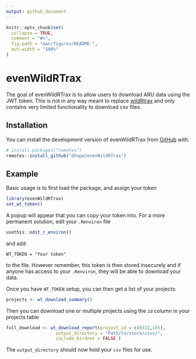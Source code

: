 ```yaml
---
output: github_document
---
```


<!-- README.md is generated from README.Rmd. Please edit that file -->

```r
knitr::opts_chunk$set(
  collapse = TRUE,
  comment = "#>",
  fig.path = "man/figures/README-",
  out.width = "100%"
)
```

# evenWildRTrax

<!-- badges: start -->

<!-- badges: end -->

The goal of evenWildRTrax is to allow users to download ARU data using the JWT token.
This is not in any way meant to replace [wildRtrax](https://github.com/ABbiodiversity/wildRtrax) and
only contains very limited functionality to download csv files.

## Installation

You can install the development version of evenWildRTrax from [GitHub](https://github.com/) with:

``` r
# install.packages("remotes")
remotes::install_github("dhope/evenWildRTrax")
```

## Example

Basic usage is to first load the package, and assign your token

```r
library(evenWildRTrax)
set_wt_token()
```

A popup will appear that you can copy your token into. For a more permanent solution, edit your `.Renviron` file

```r
usethis::edit_r_environ()
```

and add

```         
WT_TOKEN = "Your token"
```

to the file. However remember, this token is then stored insecurely and if anyone has access to your `.Renviron`, they will be able to download your data.


Once you have `WT_TOKEN` setup, you can then get a list of your projects:

```r
projects <- wt_download_summary()
```


Then you can download one or multiple projects using the `id` column in your projects
table
```r
full_download <- wt_download_report(project_id = c(6512,165),
                   output_directory = "Path/to/store/csvs/",
                   include_birdnet = FALSE )
```


The `output_directory` should now hold your `csv` files for use.



